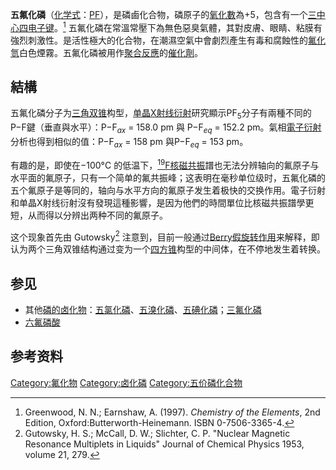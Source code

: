 {{Chembox
|   Name = 五氟化磷
|   ImageFile = Phosphorus-pentafluoride-2D-dimensions.png
<!-- | ImageSize = 140px -->
|   ImageName = 五氟化磷 结构式
|   ImageFile1 = Phosphorus-pentafluoride-3D-vdW.png
<!-- | ImageSize1 = 140px  -->
|   ImageName1 = 五氟化磷 空间填充模型
|   IUPACName = phosphorus pentafluoride
|   OtherNames = 氟化磷（V）
| Section1 = {{Chembox Identifiers
| CASNo = 7647-19-0
| CASNo_Ref = {{cascite|correct|CAS}}
| PubChem = 24295
| RTECS = TH4070000
| EINECS = 231-602-3
| UNNumber = 2198
| ChemSpiderID_Ref = {{chemspidercite|changed|chemspider}}
| ChemSpiderID = 22715
| SMILES = FP(F)(F)(F)F
| InChI = 1/F5P/c1-6(2,3,4)5
| InChIKey = OBCUTHMOOONNBS-UHFFFAOYAH
| StdInChI_Ref = {{stdinchicite|changed|chemspider}}
| StdInChI = 1S/F5P/c1-6(2,3,4)5
| StdInChIKey_Ref = {{stdinchicite|changed|chemspider}}
| StdInChIKey = OBCUTHMOOONNBS-UHFFFAOYSA-N
  }}
| Section2 = {{Chembox Properties
|   Formula = [[磷|P]][[氟|F]]{{sub|5}}
|   MolarMass = 125.9685 
|   Appearance = 無色氣體
|   Density = 
|   Solubility = [[水解|水解]]
|   MeltingPt = −93.78 °C (179.4 K)
|   BoilingPt = −84.5 °C (188.7 K)
  }}
| Section3 = {{Chembox Structure
|   MolShape = [[三角双锥|三角双锥]]
|   CrystalStruct =  
|   Dipole = 0 [[德拜|D]]
  }}
| Section7 = {{Chembox Hazards
|   ExternalMSDS =
|   MainHazards = 
|   RPhrases = 
|   SPhrases = 
  }}
| Section8 = {{Chembox Related
|   OtherAnions = [[三氟化磷|PF<sub>3</sub>]]<br />[[五氯化磷|PCl<sub>5</sub>]]
|   Function = [[氟化物|五氟化物]]
|   OtherFunctn = [[五氟化锑|SbF<sub>5</sub>]], [[五氟化氯|ClF<sub>5</sub>]], [[五氟化溴|BrF<sub>5</sub>]], [[五氟化碘|IF<sub>5</sub>]], [[五氟化钽|TaF<sub>5</sub>]], [[五氟化铀|UF<sub>5</sub>]]
|   OtherCpds =  [[三氟氧钒|VOF<sub>3</sub>]]
  }}
}}

'''五氟化磷'''（[[化学式|化学式]]：[[磷|P]][[氟|F]]{{sub|5}}），是磷鹵化合物，磷原子的[[氧化數|氧化數]]為+5，包含有一个[[三中心四电子键|三中心四电子键]]。<ref>Greenwood, N. N.; Earnshaw, A. (1997). ''Chemistry of the Elements'', 2nd Edition, Oxford:Butterworth-Heinemann. ISBN 0-7506-3365-4.</ref>
五氟化磷在常溫常壓下為無色惡臭氣體，其對皮膚、眼睛、粘膜有強烈刺激性。是活性極大的化合物，在潮濕空氣中會劇烈產生有毒和腐蝕性的[[氟化氫|氟化氫]]白色煙霧。五氟化磷被用作[[聚合反應|聚合反應]]的[[催化劑|催化劑]]。

==結構==
五氟化磷分子为[[三角双锥|三角双锥]]构型，[[X射线晶体学|单晶X射线衍射]]研究顯示PF<sub>5</sub>分子有兩種不同的P−F鍵（垂直與水平）：P−F<sub>''ax''</sub> = 158.0 pm 與 P−F<sub>''eq''</sub> = 152.2 pm。氣相[[電子衍射|電子衍射]]分析也得到相似的值：P−F<sub>''ax''</sub> = 158 pm 與P−F<sub>''eq''</sub> = 153 pm。

有趣的是，即使在−100°C 的低温下，[[氟的同位素|<sup>19</sup>F]][[核磁共振|核磁共振]]譜也无法分辨轴向的氟原子与水平面的氟原子，只有一个简单的氟共振峰；这表明在毫秒单位级时，五氟化磷的五个氟原子是等同的，轴向与水平方向的氟原子发生着极快的交换作用。電子衍射和单晶X射线衍射沒有發現這種影響，是因为他們的時間單位比核磁共振譜學更短，从而得以分辨出两种不同的氟原子。

这个现象首先由 Gutowsky<ref>Gutowsky, H. S.; McCall, D. W.; Slichter, C. P.  "Nuclear Magnetic Resonance Multiplets in Liquids" Journal of Chemical Physics 1953, volume 21, 279.</ref> 注意到，目前一般通过[[Berry假旋转作用|Berry假旋转作用]]来解释，即认为两个三角双锥结构通过变为一个[[四方锥|四方锥]]构型的中间体，在不停地发生着转换。

==参见==
*其他[[卤化磷|磷的卤化物]]：[[五氯化磷|五氯化磷]]、[[五溴化磷|五溴化磷]]、[[五碘化磷|五碘化磷]]；[[三氟化磷|三氟化磷]]
*[[六氟磷酸|六氟磷酸]]

== 参考资料 ==
{{reflist}}


[[Category:氟化物|Category:氟化物]]
[[Category:卤化磷|Category:卤化磷]]
[[Category:五价磷化合物|Category:五价磷化合物]]